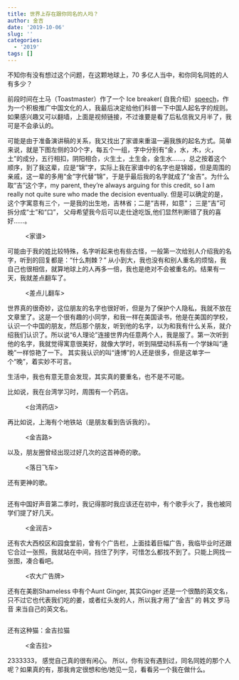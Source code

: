 ```yaml
---
title: 世界上存在跟你同名的人吗？
author: 金吉
date: '2019-10-06'
slug: ''
categories:
  - '2019'
tags: []
---
```


不知你有没有想过这个问题，在这颗地球上，70 多亿人当中，和你同名同姓的人有多少？

前段时间在土马（Toastmaster）作了一个 Ice breaker( 自我介绍）[speech](https://youtu.be/5O_Ez2WCmSM)，作为一个积极推广中国文化的人，我最后决定给他们科普一下中国人起名字的规则。如果感兴趣又可以翻墙，上面是视频链接，不过谁要是看了后私信我又月半了，我可是不会承认的。

可能是由于准备演讲稿的关系，我又找出了家谱来重温一遍我族的起名方式。简单来说，就是下图左侧的30个字，每五个一组，字中分别有“金，水，木，火，土”的成分，五行相扣，阴阳相合，火生土，土生金，金生水......，总之按着这个顺序，到了我这辈，应是“锦”字，实际上我在家谱中的名字也是锦姬，但是周围的亲戚，这一辈的多用“金”字代替“锦”，于是乎最后我的名字就成了“金吉”。为什么取“吉”这个字，my parent, they're always arguing for this credit, so I am  really not quite sure who made the decision  eventually. 但是可以确定的是，这个字寓意有三个，一是我的出生地，吉林省；二是“吉祥，如意”； 三是“吉”可拆分成“士”和“口”， 父母希望我今后可以走仕途吃饭,他们显然判断错了我的喜好......。

![<家谱>](https://raw.githubusercontent.com/JinjiPang/jinji/main/pictures/familye_20191006002704.jpg)

可能由于我的姓比较特殊，名字听起来也有些古怪，一般第一次给别人介绍我的名字，听到的回复都是：“什么荆棘？”  从小到大，我也没有和别人重名的烦恼，我自己也很相信，就算地球上的人再多一倍，我也是绝对不会被重名的。结果有一天，我就差点翻车了。

![<差点儿翻车>](https://raw.githubusercontent.com/JinjiPang/jinji/main/pictures/WeChat%20Image_20191005234605.jpg)


世界真的很奇妙，这位朋友的名字也很好听，但是为了保护个人隐私，我就不放在文章里了。这是一个很有趣的小同学，和我一样在美国读书，他是在美国的学校，认识一个中国的朋友，然后那个朋友，听到他的名字，以为和我有什么关系，就介绍我们认识了。所以说“6人理论”连接世界内任意两个人，我是服了。第一次听到他的名字，我就觉得寓意很美好，就像大学时，听到隔壁动科系有一个学妹叫“逄晚”一样惊艳了一下。 其实我认识的叫“逄博”的人还是很多，但是这单字一个“晚”，着实妙不可言。

生活中，我也有意无意会发现，其实真的要重名，也不是不可能。

比如说，我在台湾学习时，周围有一个药店。

![<台湾药店>](https://raw.githubusercontent.com/JinjiPang/jinji/main/pictures/WeChat%20Image_20191006005213.jpg)

再比如说，上海有个地铁站（是朋友看到告诉我的）。

![<金吉路>](https://raw.githubusercontent.com/JinjiPang/jinji/main/pictures/%E9%87%91%E5%90%89%E8%B7%AFb2fbd984.jpg)

以及，朋友圈曾经出现过好几次的这首神奇的歌。

![<落日飞车>](https://raw.githubusercontent.com/JinjiPang/jinji/main/pictures/My%20jinji%20e_20191006000520.jpg)

还有更神的歌。

![<Jinji>](https://raw.githubusercontent.com/JinjiPang/jinji/main/pictures/Jinji535.jpg)

还有中国好声音第二季时，我记得那时我应该还在初中，有个歌手火了，我也被同学们提了好几天。

![<金润吉>](https://raw.githubusercontent.com/JinjiPang/jinji/main/pictures/jin%20runji6000550.jpg)

还有农大西校区和园食堂前，曾有个广告栏，上面挂着巨幅广告，我临毕业时还跟它合过一张照，我就站在中间，挡住了列字，可惜怎么都找不到了。只能上网找一张图，凑合看吧。

![<农大广告牌>](https://raw.githubusercontent.com/JinjiPang/jinji/main/pictures/timg.jpg)

还有在美剧Shameless 中有个Aunt Ginger, 其实Ginger 还是一个很酷的英文名，只不过它也代表我们吃的姜，或者红头发的人，所以我才用了“金吉” 的 韩文 罗马音 来当自己的英文名。

![<Shameless>](https://raw.githubusercontent.com/JinjiPang/jinji/main/pictures/WeChat%20Image_20191006010047.jpg)

还有这种猫：金吉拉猫

![<金吉拉>](https://raw.githubusercontent.com/JinjiPang/jinji/main/pictures/%E9%87%91%E5%90%89%E6%8B%89%E7%8C%AB65.jpg)

2333333， 感觉自己真的很有闲心。
所以，你有没有遇到过，同名同姓的那个人呢？如果真的有，那我肯定很想和他/她见一见，看看另一个我在做什么。






